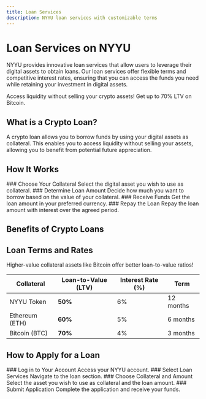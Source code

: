 ```yaml
---
title: Loan Services
description: NYYU loan services with customizable terms
---
```



# Loan Services on NYYU

NYYU provides innovative loan services that allow users to leverage their digital assets to obtain loans. Our loan services offer flexible terms and competitive interest rates, ensuring that you can access the funds you need while retaining your investment in digital assets.

<Callout type="info">
Access liquidity without selling your crypto assets! Get up to 70% LTV on Bitcoin.
</Callout>

## What is a Crypto Loan?

A crypto loan allows you to borrow funds by using your digital assets as collateral. This enables you to access liquidity without selling your assets, allowing you to benefit from potential future appreciation.

## How It Works

<Steps>
<Step>
### Choose Your Collateral
Select the digital asset you wish to use as collateral.
</Step>

<Step>
### Determine Loan Amount
Decide how much you want to borrow based on the value of your collateral.
</Step>

<Step>
### Receive Funds
Get the loan amount in your preferred currency.
</Step>

<Step>
### Repay the Loan
Repay the loan amount with interest over the agreed period.
</Step>
</Steps>

## Benefits of Crypto Loans

<Cards>
<Card
  title="🔐 Retain Ownership"
  description="Keep your digital assets while accessing liquidity"
/>
<Card
  title="⏱️ Flexible Terms"
  description="Choose from various loan periods and repayment options"
/>
<Card
  title="💰 Competitive Rates"
  description="Benefit from low-interest rates on your loan"
/>
</Cards>

## Loan Terms and Rates

<Callout type="tip">
Higher-value collateral assets like Bitcoin offer better loan-to-value ratios!
</Callout>

| Collateral    | Loan-to-Value (LTV) | Interest Rate (%) | Term       |
|---------------|----------------------|-------------------|------------|
| NYYU Token    | **50%**              | 6%                | 12 months  |
| Ethereum (ETH)| **60%**              | 5%                | 6 months   |
| Bitcoin (BTC) | **70%**              | 4%                | 3 months   |

## How to Apply for a Loan

<Steps>
<Step>
### Log in to Your Account
Access your NYYU account.
</Step>

<Step>
### Select Loan Services
Navigate to the loan section.
</Step>

<Step>
### Choose Collateral and Amount
Select the asset you wish to use as collateral and the loan amount.
</Step>

<Step>
### Submit Application
Complete the application and receive your funds.
</Step>
</Steps>
